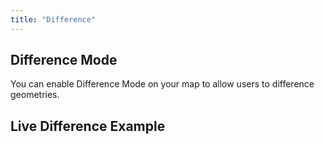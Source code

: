```yaml
---
title: "Difference"
---
```


## Difference Mode

You can enable Difference Mode on your map to allow users to difference geometries.

<!-- Add detailed documentation and code examples for Difference Mode here -->

## Live Difference Example

<BrowserOnlyGmMap gmOptions={editDifferenceOptions} />

